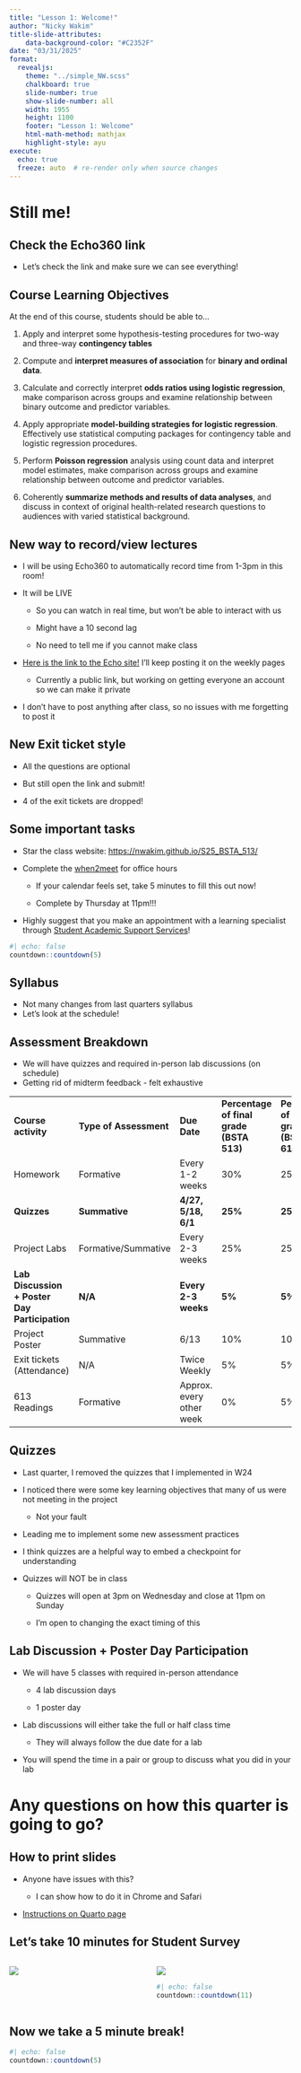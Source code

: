 ```yaml
---
title: "Lesson 1: Welcome!"
author: "Nicky Wakim"
title-slide-attributes:
    data-background-color: "#C2352F"
date: "03/31/2025"
format: 
  revealjs:
    theme: "../simple_NW.scss"
    chalkboard: true
    slide-number: true
    show-slide-number: all
    width: 1955
    height: 1100
    footer: "Lesson 1: Welcome"
    html-math-method: mathjax
    highlight-style: ayu
execute:
  echo: true
  freeze: auto  # re-render only when source changes
---
```


# Still me!

## Check the Echo360 link

-   Let's check the link and make sure we can see everything!

## Course Learning Objectives

At the end of this course, students should be able to...

1.  Apply and interpret some hypothesis-testing procedures for two-way and three-way **contingency tables**

2.  Compute and **interpret measures of association** for **binary and ordinal data**.

3.  Calculate and correctly interpret **odds ratios using logistic regression**, make comparison across groups and examine relationship between binary outcome and predictor variables.

4.  Apply appropriate **model-building strategies for logistic regression**. Effectively use statistical computing packages for contingency table and logistic regression procedures.

5.  Perform **Poisson regression** analysis using count data and interpret model estimates, make comparison across groups and examine relationship between outcome and predictor variables.

6.  Coherently **summarize methods and results of data analyses**, and discuss in context of original health-related research questions to audiences with varied statistical background.

## New way to record/view lectures

-   I will be using Echo360 to automatically record time from 1-3pm in this room!

-   It will be LIVE

    -   So you can watch in real time, but won't be able to interact with us

    -   Might have a 10 second lag

    -   No need to tell me if you cannot make class

-   [Here is the link to the Echo site!](echo360.org) I'll keep posting it on the weekly pages

    -   Currently a public link, but working on getting everyone an account so we can make it private

-   I don't have to post anything after class, so no issues with me forgetting to post it

## New Exit ticket style

-   All the questions are optional

-   But still open the link and submit!

-   4 of the exit tickets are dropped!

## Some important tasks

-   Star the class website: <https://nwakim.github.io/S25_BSTA_513/>

-   Complete the [when2meet](https://www.when2meet.com/?29781152-juu4v) for office hours

    -   If your calendar feels set, take 5 minutes to fill this out now!

    -   Complete by Thursday at 11pm!!!

-   Highly suggest that you make an appointment with a learning specialist through [Student Academic Support Services](https://sakai.ohsu.edu/portal/site/Student_Support)!

```r
#| echo: false
countdown::countdown(5)
```

## Syllabus

-   Not many changes from last quarters syllabus
-   Let's look at the schedule!

## Assessment Breakdown

-   We will have quizzes and required in-person lab discussions (on schedule)
-   Getting rid of midterm feedback - felt exhaustive

|  |  |  |  |  |
|:--------------|:--------------|:--------------|:--------------|:--------------|
| **Course activity** | **Type of Assessment** | **Due Date** | **Percentage of final grade (BSTA 513)** | **Percentage of final grade (BSTA 613)** |
| Homework | Formative | Every 1-2 weeks | 30% | 25% |
| **Quizzes** | **Summative** | **4/27, 5/18, 6/1** | **25%** | **25%** |
| Project Labs | Formative/Summative | Every 2-3 weeks | 25% | 25% |
| **Lab Discussion + Poster Day Participation** | **N/A** | **Every 2-3 weeks** | **5%** | **5%** |
| Project Poster | Summative | 6/13 | 10% | 10% |
| Exit tickets (Attendance) | N/A | Twice Weekly | 5% | 5% |
| 613 Readings | Formative | Approx. every other week | 0% | 5% |

## Quizzes

-   Last quarter, I removed the quizzes that I implemented in W24

-   I noticed there were some key learning objectives that many of us were not meeting in the project

    -   Not your fault

-   Leading me to implement some new assessment practices

-   I think quizzes are a helpful way to embed a checkpoint for understanding

-   Quizzes will NOT be in class

    -   Quizzes will open at 3pm on Wednesday and close at 11pm on Sunday

    -   I'm open to changing the exact timing of this

## Lab Discussion + Poster Day Participation

-   We will have 5 classes with required in-person attendance

    -   4 lab discussion days

    -   1 poster day

-   Lab discussions will either take the full or half class time

    -   They will always follow the due date for a lab

-   You will spend the time in a pair or group to discuss what you did in your lab

# Any questions on how this quarter is going to go?

## How to print slides

-   Anyone have issues with this?

    -   I can show how to do it in Chrome and Safari

-   [Instructions on Quarto page](https://quarto.org/docs/presentations/revealjs/presenting.html#print-to-pdf)

## Let's take 10 minutes for Student Survey

::::: columns
::: {.column width="50%"}
![](images/Student_survey.png){fig-align="center"}
:::

::: {.column width="50%"}
![](images/Survey_QR.png){fig-align="center"}

```r
#| echo: false
countdown::countdown(11)
```
:::
:::::

## Now we take a 5 minute break!

```r
#| echo: false
countdown::countdown(5)
```

